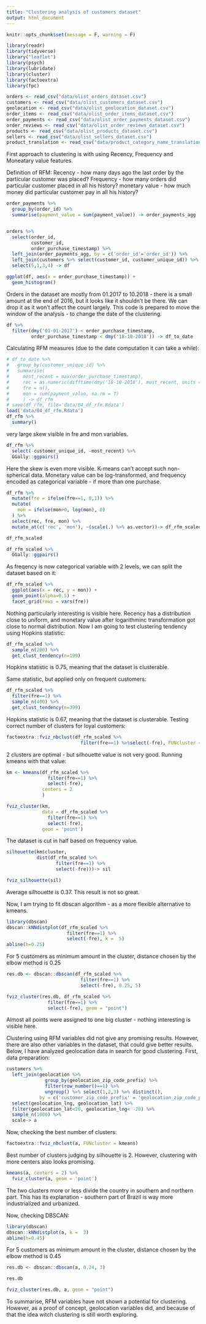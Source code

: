 ---
title: "Clustering analysis of customers dataset"
output: html_document
---


```{r setup, include=FALSE}
knitr::opts_chunk$set(message = F, warning = F)
```


```{r }
library(readr)
library(tidyverse)
library("leaflet")
library(psych)
library(lubridate)
library(cluster)
library(factoextra)
library(fpc)

orders <- read_csv("data/olist_orders_dataset.csv")
customers <- read_csv("data/olist_customers_dataset.csv")
geolocation <- read_csv("data/olist_geolocation_dataset.csv")
order_items <- read_csv("data/olist_order_items_dataset.csv")
order_payments <- read_csv("data/olist_order_payments_dataset.csv")
order_reviews <- read_csv("data/olist_order_reviews_dataset.csv")
products <- read_csv("data/olist_products_dataset.csv")
sellers <- read_csv("data/olist_sellers_dataset.csv")
product_translation <- read_csv("data/product_category_name_translation.csv")
```

First approach to clustering is with using Recency, Frequency and Moneatary value features.

Definition of RFM:
Recency - how many days ago the last order by the particular customer was placed?
Frequency - how many orders did particular customer placed in all his history?
monetary value - how much money did particular customer pay in all his history?

```{r }
order_payments %>%
  group_by(order_id) %>%
  summarise(payment_value = sum(payment_value)) -> order_payments_agg


orders %>%
  select(order_id,
         customer_id,
         order_purchase_timestamp) %>%
  left_join(order_payments_agg, by = c('order_id'='order_id')) %>%
  left_join(customers %>% select(customer_id, customer_unique_id)) %>%
  select(5,1,3,4) -> df

ggplot(df, aes(x = order_purchase_timestamp)) +
  geom_histogram()
```

Orders in the dataset are mostly from 01.2017 to 10.2018 - 
there is a small amount at the end of 2016, but it looks like it shouldn't be there. 
We can drop it as it won't affect the count largely.
This code is prepared to move the window of the analysis - to change the date of the clustering.

```{r }
df %>%
  filter(dmy('01-01-2017') < order_purchase_timestamp, 
         order_purchase_timestamp < dmy('18-10-2018')) -> df_to_date
```


Calculating RFM measures (due to the date computation it can take a while):

```{r }
# df_to_date %>%
#   group_by(customer_unique_id) %>%
#   summarise(
#     most_recent = max(order_purchase_timestamp),
#     rec = as.numeric(difftime(dmy('18-10-2018'), most_recent, units = 'days')),
#     fre = n(),
#     mon = sum(payment_value, na.rm = T)
#     ) -> df_rfm
# save(df_rfm, file='data/04_df_rfm.Rdata')
load('data/04_df_rfm.Rdata')
df_rfm %>%
  summary()
```

very large skew visible in fre and mon variables.

```{r }
df_rfm %>% 
  select(-customer_unique_id, -most_recent) %>%
  GGally::ggpairs()
```

Here the skew is even more visible. K-means can't accept such non-spherical data. 
Monetary value can be log-transformed, and frequency encoded as categorical variable - 
if more than one purchase.

```{r }
df_rfm %>%
  mutate(fre = ifelse(fre==1, 0,1)) %>%
  mutate(
    mon = ifelse(mon>0, log(mon), 0)
  ) %>%
  select(rec, fre, mon) %>%
  mutate_at(c('rec', 'mon'), ~(scale(.) %>% as.vector))-> df_rfm_scaled

df_rfm_scaled

df_rfm_scaled %>% 
  GGally::ggpairs()
```

As freqency is now categorical variable with 2 levels, we can split the dataset based on it: 

```{r }
df_rfm_scaled %>%
  ggplot(aes(x = rec, y = mon)) +
  geom_point(alpha=0.5) +
  facet_grid(rows = vars(fre))
```

Nothing particularly interesting is visible here. Recency has a distribution close to uniform,
and monetary value after logarithminc transformation got close to normal distribution. 
Now I am going to test clustering tendency using Hopkins statistic:

```{r }
df_rfm_scaled %>%
  sample_n(200) %>%
  get_clust_tendency(n=199)
```

Hopkins statistic is 0.75, meaning that the dataset is clusterable. 

Same statistic, but applied only on frequent customers:

```{r }
df_rfm_scaled %>%
  filter(fre==1) %>%
  sample_n(400) %>%
  get_clust_tendency(n=399)
```

Hopkins statistic is 0.67, meaning that the dataset is clusterable.
Testing correct number of clusters for loyal customers:

```{r }
factoextra::fviz_nbclust(df_rfm_scaled %>%
                           filter(fre==1) %>%select(-fre), FUNcluster = kmeans)
```

2 clusters are optimal - but silhouette value is not very good. Running kmeans with that value:

```{r }
km <- kmeans(df_rfm_scaled %>%
               filter(fre==1) %>%
               select(-fre), 
             centers = 2
             )

fviz_cluster(km, 
             data = df_rfm_scaled %>%
               filter(fre==1) %>%
               select(-fre),
             geom = 'point')

```

The dataset is cut in half based on frequency value.

```{r }
silhouette(km$cluster, 
           dist(df_rfm_scaled %>%
                  filter(fre==1) %>%
                  select(-fre)))-> sil

fviz_silhouette(sil)
```

Average silhouette is 0.37. This result is not so great. 

Now, I am trying to fit dbscan algorithm - as a more flexible alternative to kmeans.

```{r }
library(dbscan)
dbscan::kNNdistplot(df_rfm_scaled %>%
                      filter(fre==1) %>%
                      select(-fre), k =  5)
abline(h=0.25)
```


For 5 customers as minimum amount in the cluster, 
distance chosen by the elbow method is 0.25 

```{r }
res.db <- dbscan::dbscan(df_rfm_scaled %>%
                           filter(fre==1) %>%
                           select(-fre), 0.25, 5)

fviz_cluster(res.db, df_rfm_scaled %>%
               filter(fre==1) %>%
               select(-fre), geom = "point")
```

Almost all points were assigned to one big cluster - nothing interesting is visible here.

Clustering using RFM variables did not give any promising results. However,
 there are also other variables in the dataset, that could give better results.
 Below, I have analyzed geolocation data in search for good clustering. 
 First, data preparation:

```{r }
customers %>%
  left_join(geolocation %>% 
              group_by(geolocation_zip_code_prefix) %>%
              filter(row_number()==1) %>%
              ungroup() %>% select(1,2,3) %>% distinct(),
            by = c('customer_zip_code_prefix' = 'geolocation_zip_code_prefix')) %>%
  select(geolocation_lng, geolocation_lat) %>%
  filter(geolocation_lat<20, geolocation_lng< -20) %>%
  sample_n(1000) %>%
  scale-> a
```

Now, checking the best number of clusters:


```{r }
factoextra::fviz_nbclust(a, FUNcluster = kmeans)
```

Best number of clusters judging by silhouette is 2. 
However, clustering with more centers also looks promising.

```{r }
kmeans(a, centers = 2) %>%
  fviz_cluster(a, geom = 'point')
```

The two clusters more or less divide the country in southern and northern part. 
This has its explanation - southern part of Brazil is way more industrialized and urbanized.

Now, checking DBSCAN:
  

```{r }
library(dbscan)
dbscan::kNNdistplot(a, k =  3)
abline(h=0.45)
```


For 5 customers as minimum amount in the cluster, 
distance chosen by the elbow method is 0.45 

```{r }
res.db <- dbscan::dbscan(a, 0.24, 3)

res.db

fviz_cluster(res.db, a, geom = "point")
```

To summarise, RFM variables have not shown a potential for clustering. 
However, as a proof of concept, geolocation variables did, and because of that the idea
witch clustering is still worth exploring.
